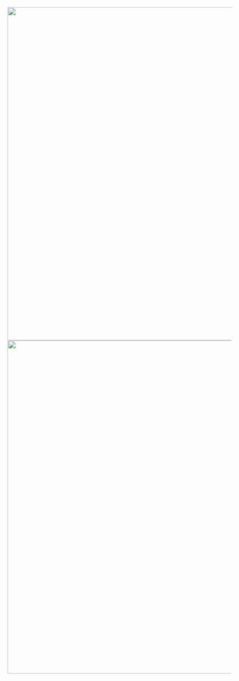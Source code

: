 <img src="http://i.imgur.com/LDNDAwg.png" width="1000" height="750" align="left">

<img src="http://i.imgur.com/DRpcE48.png" width="1000" height="750" align="left">
